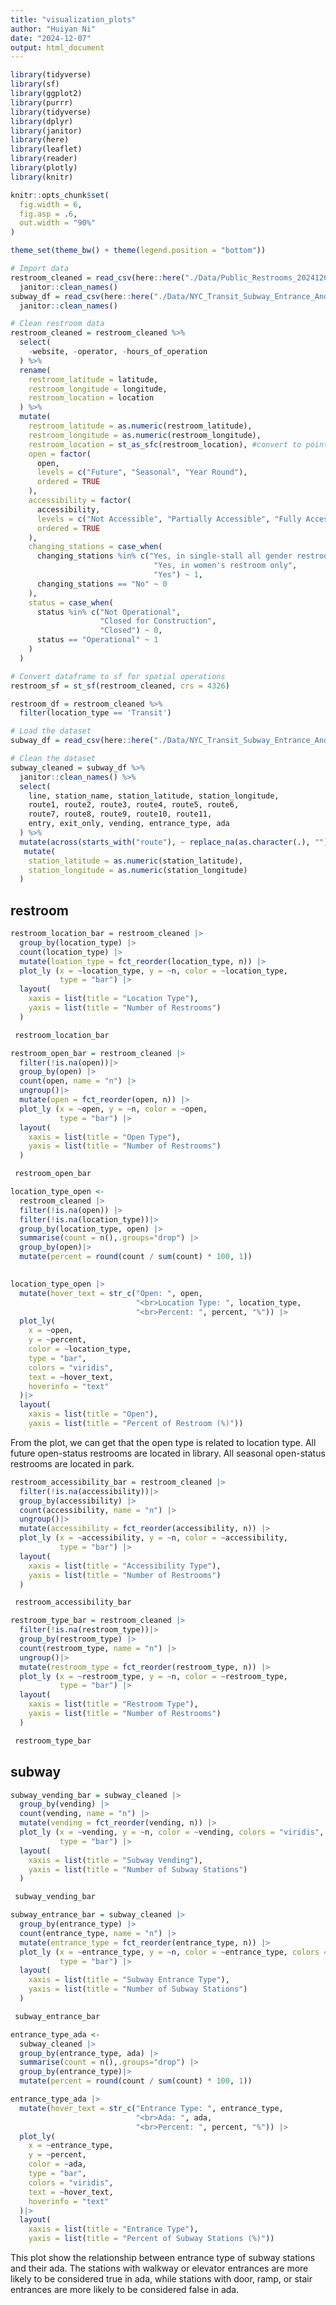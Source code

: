 ```yaml
---
title: "visualization_plots"
author: "Huiyan Ni"
date: "2024-12-07"
output: html_document
---
```

```r
library(tidyverse)
library(sf)
library(ggplot2)
library(purrr)
library(tidyverse)
library(dplyr)
library(janitor)
library(here)
library(leaflet)
library(reader)
library(plotly)
library(knitr)

knitr::opts_chunk$set(
  fig.width = 6,
  fig.asp = .6,
  out.width = "90%"
)

theme_set(theme_bw() + theme(legend.position = "bottom"))
```

```r
# Import data
restroom_cleaned = read_csv(here::here("./Data/Public_Restrooms_20241203.csv")) %>% 
  janitor::clean_names()
subway_df = read_csv(here::here("./Data/NYC_Transit_Subway_Entrance_And_Exit_Data.csv")) %>% 
  janitor::clean_names()

# Clean restroom data
restroom_cleaned = restroom_cleaned %>% 
  select(
    -website, -operator, -hours_of_operation 
  ) %>% 
  rename(
    restroom_latitude = latitude,
    restroom_longitude = longitude,
    restroom_location = location
  ) %>% 
  mutate(
    restroom_latitude = as.numeric(restroom_latitude),
    restroom_longitude = as.numeric(restroom_longitude),
    restroom_location = st_as_sfc(restroom_location), #convert to point
    open = factor(
      open,
      levels = c("Future", "Seasonal", "Year Round"),
      ordered = TRUE
    ),
    accessibility = factor(
      accessibility,
      levels = c("Not Accessible", "Partially Accessible", "Fully Accessible"),
      ordered = TRUE
    ),
    changing_stations = case_when(
      changing_stations %in% c("Yes, in single-stall all gender restroom only",
                                "Yes, in women's restroom only",
                                "Yes") ~ 1,
      changing_stations == "No" ~ 0
    ),
    status = case_when(
      status %in% c("Not Operational",
                    "Closed for Construction",
                    "Closed") ~ 0,
      status == "Operational" ~ 1
    )
  ) 

# Convert dataframe to sf for spatial operations
restroom_sf = st_sf(restroom_cleaned, crs = 4326)

restroom_df = restroom_cleaned %>% 
  filter(location_type == 'Transit')
```


```r
# Load the dataset
subway_df = read_csv(here::here("./Data/NYC_Transit_Subway_Entrance_And_Exit_Data.csv"))

# Clean the dataset
subway_cleaned = subway_df %>% 
  janitor::clean_names() %>% 
  select(
    line, station_name, station_latitude, station_longitude, 
    route1, route2, route3, route4, route5, route6, 
    route7, route8, route9, route10, route11, 
    entry, exit_only, vending, entrance_type, ada
  ) %>%  
  mutate(across(starts_with("route"), ~ replace_na(as.character(.), ""))) %>% 
   mutate(
    station_latitude = as.numeric(station_latitude),
    station_longitude = as.numeric(station_longitude)
  )
```


## restroom
```r
restroom_location_bar = restroom_cleaned |> 
  group_by(location_type) |> 
  count(location_type) |> 
  mutate(loation_type = fct_reorder(location_type, n)) |> 
  plot_ly (x = ~location_type, y = ~n, color = ~location_type,
           type = "bar") |> 
  layout(
    xaxis = list(title = "Location Type"),   
    yaxis = list(title = "Number of Restrooms") 
  )

 restroom_location_bar
```



```r
restroom_open_bar = restroom_cleaned |> 
  filter(!is.na(open))|>
  group_by(open) |> 
  count(open, name = "n") |> 
  ungroup()|>
  mutate(open = fct_reorder(open, n)) |> 
  plot_ly (x = ~open, y = ~n, color = ~open,
           type = "bar") |> 
  layout(
    xaxis = list(title = "Open Type"),   
    yaxis = list(title = "Number of Restrooms") 
  )

 restroom_open_bar

```


```r
location_type_open <- 
  restroom_cleaned |> 
  filter(!is.na(open)) |> 
  filter(!is.na(location_type))|>
  group_by(location_type, open) |> 
  summarise(count = n(),.groups="drop") |> 
  group_by(open)|>
  mutate(percent = round(count / sum(count) * 100, 1))
 

location_type_open |>
  mutate(hover_text = str_c("Open: ", open, 
                            "<br>Location Type: ", location_type, 
                            "<br>Percent: ", percent, "%")) |> 
  plot_ly(
    x = ~open, 
    y = ~percent, 
    color = ~location_type,
    type = "bar", 
    colors = "viridis", 
    text = ~hover_text, 
    hoverinfo = "text"
  )|>
  layout(
    xaxis = list(title = "Open"),   
    yaxis = list(title = "Percent of Restroom (%)"))
```


From the plot, we can get that the open type is related to location type. All future open-status restrooms are located in library. All seasonal open-status restrooms are located in park.  

```r
restroom_accessibility_bar = restroom_cleaned |> 
  filter(!is.na(accessibility))|>
  group_by(accessibility) |> 
  count(accessibility, name = "n") |> 
  ungroup()|>
  mutate(accessibility = fct_reorder(accessibility, n)) |> 
  plot_ly (x = ~accessibility, y = ~n, color = ~accessibility,
           type = "bar") |> 
  layout(
    xaxis = list(title = "Accessibility Type"),   
    yaxis = list(title = "Number of Restrooms") 
  )

 restroom_accessibility_bar
```

```r
restroom_type_bar = restroom_cleaned |> 
  filter(!is.na(restroom_type))|>
  group_by(restroom_type) |> 
  count(restroom_type, name = "n") |> 
  ungroup()|>
  mutate(restroom_type = fct_reorder(restroom_type, n)) |> 
  plot_ly (x = ~restroom_type, y = ~n, color = ~restroom_type,
           type = "bar") |> 
  layout(
    xaxis = list(title = "Restroom Type"),   
    yaxis = list(title = "Number of Restrooms") 
  )

 restroom_type_bar

```

## subway
```r
subway_vending_bar = subway_cleaned |> 
  group_by(vending) |> 
  count(vending, name = "n") |> 
  mutate(vending = fct_reorder(vending, n)) |> 
  plot_ly (x = ~vending, y = ~n, color = ~vending, colors = "viridis",
           type = "bar") |> 
  layout(
    xaxis = list(title = "Subway Vending"),   
    yaxis = list(title = "Number of Subway Stations") 
  )

 subway_vending_bar

```


```r
subway_entrance_bar = subway_cleaned |> 
  group_by(entrance_type) |> 
  count(entrance_type, name = "n") |> 
  mutate(entrance_type = fct_reorder(entrance_type, n)) |> 
  plot_ly (x = ~entrance_type, y = ~n, color = ~entrance_type, colors = "viridis",
           type = "bar") |> 
  layout(
    xaxis = list(title = "Subway Entrance Type"),   
    yaxis = list(title = "Number of Subway Stations") 
  )

 subway_entrance_bar

```

```r
entrance_type_ada <- 
  subway_cleaned |> 
  group_by(entrance_type, ada) |> 
  summarise(count = n(),.groups="drop") |> 
  group_by(entrance_type)|>
  mutate(percent = round(count / sum(count) * 100, 1))

entrance_type_ada |>
  mutate(hover_text = str_c("Entrance Type: ", entrance_type, 
                            "<br>Ada: ", ada, 
                            "<br>Percent: ", percent, "%")) |> 
  plot_ly(
    x = ~entrance_type, 
    y = ~percent, 
    color = ~ada,
    type = "bar", 
    colors = "viridis", 
    text = ~hover_text, 
    hoverinfo = "text"
  )|>
  layout(
    xaxis = list(title = "Entrance Type"),   
    yaxis = list(title = "Percent of Subway Stations (%)"))
```

This plot show the relationship between entrance type of subway stations and their ada. The stations with walkway or elevator entrances are more likely to be considered true in ada, while stations with door, ramp, or stair entrances are more likely to be considered false in ada. 
